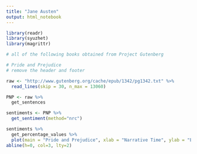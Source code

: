 ```yaml
---
title: "Jane Austen"
output: html_notebook
---
```



```r
library(readr)
library(syuzhet)
library(magrittr)

# all of the following books obtained from Project Gutenberg

# Pride and Prejudice
# remove the header and footer

raw <- "http://www.gutenberg.org/cache/epub/1342/pg1342.txt" %>%
  read_lines(skip = 30, n_max = 13060)

PNP <- raw %>%
  get_sentences

sentiments <- PNP %>%
  get_sentiment(method="nrc")

sentiments %>%
  get_percentage_values %>%
  plot(main = "Pride and Prejudice", xlab = "Narrative Time", ylab = "Emotion", type="l")
abline(h=0, col=3, lty=2)
```


